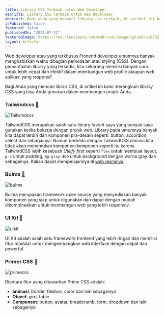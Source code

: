 ```yaml
---
title: Library CSS Terbaik untuk Web Developer
seoTitle: Library CSS Terbaik untuk Web Developer
abstract: Bagi anda yang mencari library css terbaik, di artikel ini kami menghimpun 20 library css terbaik untuk Anda
isPublished: false
featured: false
publishedOn: "2021-07-31"
featuredImage: https://res.cloudinary.com/muhrusdi/image/upload/v1623214698/placeholder.jpg
layout: Article
---
```


Web developer atau yang terkhusus Fronend developer umumnya banyak menghabiskan waktu dibagian pemodelan atau styling (CSS). Dengan 
pemanfaatan library yang tersedia, kita sekarang memiliki banyak cara untuk lebih cepat dan efektif 
dalam membangun web profile ataupun web aplikasi yang responsif.

Bagi Anda yang mencari librari CSS, di artikel ini kami merangkum library CSS yang bisa Anda gunakan dalam membangun projek Anda.

### Tailwindcss [🚀](https://tailwindcss.com/)

![Tailwindcss](https://res.cloudinary.com/practicaldev/image/fetch/s--QRUnljmI--/c_limit%2Cf_auto%2Cfl_progressive%2Cq_auto%2Cw_880/https://dev-to-uploads.s3.amazonaws.com/uploads/articles/mwfwpqtlohyncgc8jvwz.jpg)

TailwindCSS merupakan salah satu library favorit saya yang banyak saya gunakan ketika bekerja dengan projek web.
Library pada umumnya banyak kita dapat terdiri dari komponen pra-desain seperti: button, accordion, select dan sebagainya. Namun
berbeda dengan TailwindCSS dimana kita tidak akan menemukan komponen-komponen seperti itu karena TailwindCSS lebih kesebuah *Utilify first* 
seperti `flex` untuk membuat layout, `p-2` untuk padding, `bg-gray-400` untuk background dengan warna gray dan sebagainya. 
Kalian dapat mempelajarinya di [web resminya](https://tailwindcss.com/).

### Bulma [🚀](https://bulma.io/)

![bulma](https://res.cloudinary.com/practicaldev/image/fetch/s--o9RefRKR--/c_limit%2Cf_auto%2Cfl_progressive%2Cq_auto%2Cw_880/https://dev-to-uploads.s3.amazonaws.com/uploads/articles/6eaaay76931pwzgm060d.png)

Bulma merupakan framework open source yang menyediakan banyak komponen yang siap untuk digunakan dan dapat dengan mudah dikombinasikan untuk 
membangun web yang lebih responsiv.

### UI Kit [🚀](https://getuikit.com/)

![uikit](https://res.cloudinary.com/practicaldev/image/fetch/s--zfXj_QGr--/c_limit%2Cf_auto%2Cfl_progressive%2Cq_auto%2Cw_880/https://dev-to-uploads.s3.amazonaws.com/uploads/articles/s04d0dugsnkqbh1b6n88.png)

UI Kit adalah salah satu framework frontend yang lebih ringan dan memiliki fitur modular untuk mengembangkan
web interface dengan cepat dan powerful.

### Primer CSS [🚀](https://primer.style/)

![primecss](https://res.cloudinary.com/practicaldev/image/fetch/s--FPTIf8im--/c_limit%2Cf_auto%2Cfl_progressive%2Cq_auto%2Cw_880/https://dev-to-uploads.s3.amazonaws.com/uploads/articles/il7e5494mm22ql7v5ci5.jpg)

Diantara fitur yang ditawarkan Prime CSS adalah:
- **animasi**, border, flexbox, color dan lain sebagainya
- **Object**: gird, table
- **Component**: button, avatar, breadcrumb, form, dropdown dan lain sebagainya

